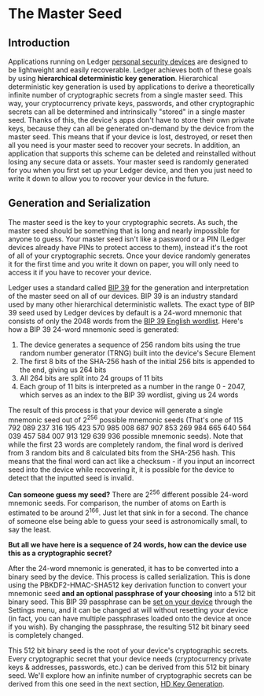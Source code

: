 
# The Master Seed

## Introduction

Applications running on Ledger [personal security devices](./introduction/) are designed to be lightweight and easily recoverable. Ledger achieves both of these goals by using **hierarchical deterministic key generation**. Hierarchical deterministic key generation is used by applications to derive a theoretically infinite number of cryptographic secrets from a single master seed. This way, your cryptocurrency private keys, passwords, and other cryptographic secrets can all be determined and intrinsically "stored" in a single master seed. Thanks of this, the device's apps don't have to store their own private keys, because they can all be generated on-demand by the device from the master seed. This means that if your device is lost, destroyed, or reset then all you need is your master seed to recover your secrets. In addition, an application that supports this scheme can be deleted and reinstalled without losing any secure data or assets. Your master seed is randomly generated for you when you first set up your Ledger device, and then you just need to write it down to allow you to recover your device in the future.

## Generation and Serialization

The master seed is the key to your cryptographic secrets. As such, the master seed should be something that is long and nearly impossible for anyone to guess. Your master seed isn't like a password or a PIN (Ledger devices already have PINs to protect access to them), instead it's the root of all of your cryptographic secrets. Once your device randomly generates it for the first time and you write it down on paper, you will only need to access it if you have to recover your device.

Ledger uses a standard called [BIP 39](https://github.com/bitcoin/bips/blob/master/bip-0039.mediawiki) for the generation and interpretation of the master seed on all of our devices. BIP 39 is an industry standard used by many other hierarchical deterministic wallets. The exact type of BIP 39 seed used by Ledger devices by default is a 24-word mnemonic that consists of only the 2048 words from the [BIP 39 English wordlist](https://github.com/bitcoin/bips/blob/master/bip-0039/english.txt). Here's how a BIP 39 24-word mnemonic seed is generated:

1.  The device generates a sequence of 256 random bits using the true random number generator (TRNG) built into the device's Secure Element
2.  The first 8 bits of the SHA-256 hash of the initial 256 bits is appended to the end, giving us 264 bits
3.  All 264 bits are split into 24 groups of 11 bits
4.  Each group of 11 bits is interpreted as a number in the range 0 - 2047, which serves as an index to the BIP 39 wordlist, giving us 24 words

The result of this process is that your device will generate a single mnemonic seed out of 2<sup>256</sup> possible mnemonic seeds (That's one of 115 792 089 237 316 195 423 570 985 008 687 907 853 269 984 665 640 564 039 457 584 007 913 129 639 936 possible mnemonic seeds). Note that while the first 23 words are completely random, the final word is derived from 3 random bits and 8 calculated bits from the SHA-256 hash. This means that the final word can act like a checksum - if you input an incorrect seed into the device while recovering it, it is possible for the device to detect that the inputted seed is invalid.

<Callout type="info" emoji="👉">
 	<b>Can someone guess my seed?</b> There are 2<sup>256</sup> different possible 24-word mnemonic seeds. For comparison, the number of atoms on Earth is estimated to be around 2<sup>166</sup>. Just let that sink in for a second. The chance of someone else being able to guess your seed is astronomically small, to say the least.
</Callout>


**But all we have here is a sequence of 24 words, how can the device use this as a cryptographic secret?**

After the 24-word mnemonic is generated, it has to be converted into a binary seed by the device. This process is called serialization. This is done using the PBKDF2-HMAC-SHA512 key derivation function to convert your mnemonic seed **and an optional passphrase of your choosing** into a 512 bit binary seed. This BIP 39 passphrase can be [set on your device](https://support.ledger.com/hc/en-us/articles/115005214529) through the Settings menu, and it can be changed at will without resetting your device (in fact, you can have multiple passphrases loaded onto the device at once if you wish). By changing the passphrase, the resulting 512 bit binary seed is completely changed.

This 512 bit binary seed is the root of your device's cryptographic secrets. Every cryptographic secret that your device needs (cryptocurrency private keys & addresses, passwords, etc.) can be derived from this 512 bit binary seed. We'll explore how an infinite number of cryptographic secrets can be derived from this one seed in the next section, [HD Key Generation](./keys/).

